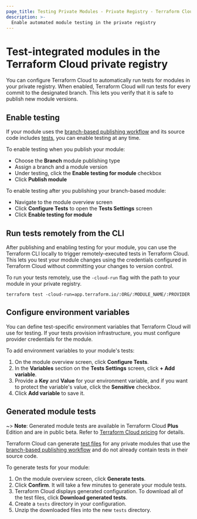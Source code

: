 ```yaml
---
page_title: Testing Private Modules - Private Registry - Terraform Cloud
description: >-
  Enable automated module testing in the private registry
---
```


# Test-integrated modules in the Terraform Cloud private registry

You can configure Terraform Cloud to automatically run tests for modules in your private registry. When enabled, Terraform Cloud will run tests for every commit to the designated branch. This lets you verify that it is safe to publish new module versions.

## Enable testing

If your module uses the [branch-based publishing workflow](/terraform/cloud-docs/registry/publish-modules#branch-based-publishing) and its source code includes [tests](/terraform/language/v1.6.x/tests), you can enable testing at any time.

To enable testing when you publish your module:
- Choose the **Branch** module publishing type
- Assign a branch and a module version
- Under testing, click the **Enable testing for module** checkbox
- Click **Publish module**

To enable testing after you publishing your branch-based module:
- Navigate to the module overview screen
- Click **Configure Tests** to open the **Tests Settings** screen
- Click **Enable testing for module**

## Run tests remotely from the CLI

After publishing and enabling testing for your module, you can use the Terraform CLI locally to trigger remotely-executed tests in Terraform Cloud. This lets you test your module changes using the credentials configured in Terraform Cloud without committing your changes to version control. 

To run your tests remotely, use the `-cloud-run` flag with the path to your module in your private registry. 

```shell
terraform test -cloud-run=app.terraform.io/:ORG/:MODULE_NAME/:PROVIDER
```

## Configure environment variables

You can define test-specific environment variables that Terraform Cloud will use for testing. If your tests provision infrastructure, you must configure provider credentials for the module.  

To add environment variables to your module's tests:

1. On the module overview screen, click **Configure Tests**. 
1. In the **Variables** section on the **Tests Settings** screen, click **+ Add variable**. 
1. Provide a **Key** and **Value** for your environment variable, and if you want to protect the variable's value, click the **Sensitive** checkbox. 
1. Click **Add variable** to save it.
<!-- BEGIN: TFC:only -->
## Generated module tests

~> **Note**: Generated module tests are available in Terraform Cloud **Plus** Edition and are in public beta. Refer to [Terraform Cloud pricing](https://www.hashicorp.com/products/terraform/pricing) for details.

Terraform Cloud can generate [test files](/terraform/language/tests) for any private modules that use the [branch-based publishing workflow](/terraform/cloud-docs/registry/publish-modules#branch-based-publishing) and do not already contain tests in their source code. 

To generate tests for your module:

1. On the module overview screen, click **Generate tests**.
1. Click **Confirm**. It will take a few minutes to generate your module tests.
1. Terraform Cloud displays generated configuration. To download all of the test files, click **Download generated tests**.
1. Create a `tests` directory in your configuration.
1. Unzip the downloaded files into the new `tests` directory.
<!-- END: TFC:only -->

